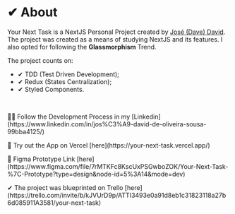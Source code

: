 
<Banner />

# ✔ About

Your Next Task is a NextJS Personal Project created by [José (Dave) David](https://github.com/DaveJosef).
The project was created as a means of studying NextJS and its features. I also opted for following the **Glassmorphism** Trend.

The project counts on:
- ✔ TDD (Test Driven Development);
- ✔ Redux (States Centralization);
- ✔ Styled Components.
<br />
<p>👨‍💻 Follow the Development Process in my [Linkedin](https://www.linkedin.com/in/jos%C3%A9-david-de-oliveira-sousa-99bba4125/)</p>
<p>🔺 Try out the App on Vercel [here](https://your-next-task.vercel.app/)</p>
<p>📐 Figma Prototype Link [here](https://www.figma.com/file/7rMTKFc8KscUxPSGwboZOK/Your-Next-Task-%7C-Prototype?type=design&node-id=5%3A14&mode=dev)</p>
<p>✔ The project was blueprinted on Trello [here](https://trello.com/invite/b/kJVUrD9p/ATTI3493e0a91d8eb1c31823118a27b6d085911A3581/your-next-task)</p>
